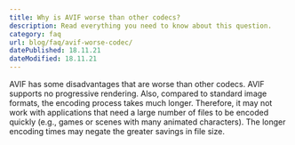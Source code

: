 ```yaml
---
title: Why is AVIF worse than other codecs?
description: Read everything you need to know about this question.
category: faq
url: blog/faq/avif-worse-codec/
datePublished: 18.11.21
dateModified: 18.11.21
---
```


AVIF has some disadvantages that are worse than other codecs. AVIF supports no progressive rendering. Also, compared to standard image formats, the encoding process takes much longer. Therefore, it may not work with applications that need a large number of files to be encoded quickly (e.g., games or scenes with many animated characters). The longer encoding times may negate the greater savings in file size.
